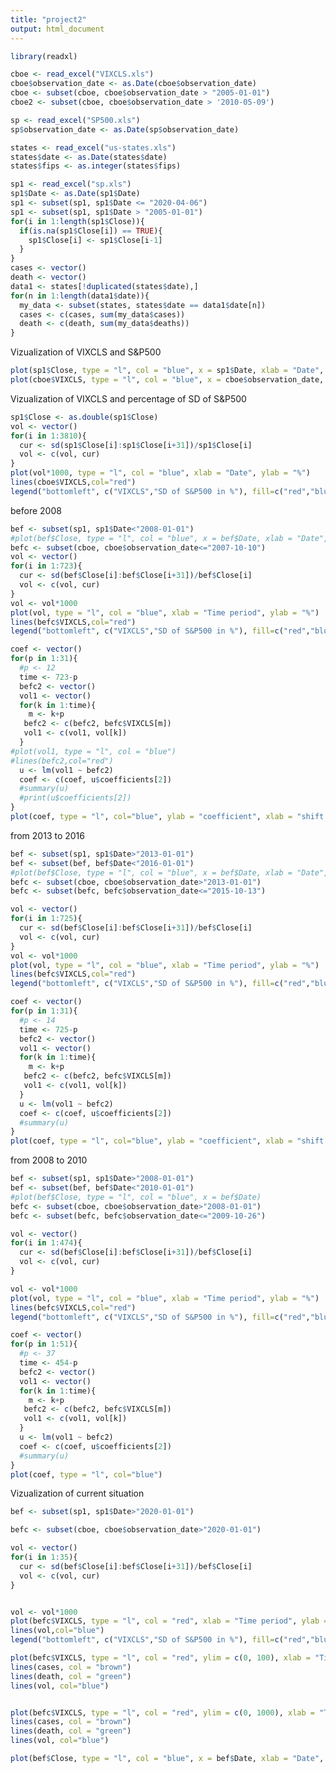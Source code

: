 ```yaml
---
title: "project2"
output: html_document
---
```


```r
library(readxl)
```
```r
cboe <- read_excel("VIXCLS.xls")
cboe$observation_date <- as.Date(cboe$observation_date)
cboe <- subset(cboe, cboe$observation_date > "2005-01-01")
cboe2 <- subset(cboe, cboe$observation_date > '2010-05-09')

sp <- read_excel("SP500.xls")
sp$observation_date <- as.Date(sp$observation_date)

states <- read_excel("us-states.xls")
states$date <- as.Date(states$date)
states$fips <- as.integer(states$fips)

sp1 <- read_excel("sp.xls")
sp1$Date <- as.Date(sp1$Date)
sp1 <- subset(sp1, sp1$Date <= "2020-04-06")
sp1 <- subset(sp1, sp1$Date > "2005-01-01")
for(i in 1:length(sp1$Close)){
  if(is.na(sp1$Close[i]) == TRUE){
    sp1$Close[i] <- sp1$Close[i-1]
  }
}
cases <- vector()
death <- vector()
data1 <- states[!duplicated(states$date),]
for(n in 1:length(data1$date)){
  my_data <- subset(states, states$date == data1$date[n])
  cases <- c(cases, sum(my_data$cases))
  death <- c(death, sum(my_data$deaths))
}
```
Vizualization of VIXCLS and S&P500
```r
plot(sp1$Close, type = "l", col = "blue", x = sp1$Date, xlab = "Date", ylab = "S&P500")
plot(cboe$VIXCLS, type = "l", col = "blue", x = cboe$observation_date, xlab = "Date", ylab = "VIXCLS")
```
Vizualization of VIXCLS and percentage of SD of S&P500
```r
sp1$Close <- as.double(sp1$Close)
vol <- vector()
for(i in 1:3810){
  cur <- sd(sp1$Close[i]:sp1$Close[i+31])/sp1$Close[i]
  vol <- c(vol, cur)
}
plot(vol*1000, type = "l", col = "blue", xlab = "Date", ylab = "%")
lines(cboe$VIXCLS,col="red")
legend("bottomleft", c("VIXCLS","SD of S&P500 in %"), fill=c("red","blue"))
```
before 2008
```r
bef <- subset(sp1, sp1$Date<"2008-01-01")
#plot(bef$Close, type = "l", col = "blue", x = bef$Date, xlab = "Date", ylab = "S&P500")
befc <- subset(cboe, cboe$observation_date<="2007-10-10")
vol <- vector()
for(i in 1:723){
  cur <- sd(bef$Close[i]:bef$Close[i+31])/bef$Close[i]
  vol <- c(vol, cur)
}
vol <- vol*1000
plot(vol, type = "l", col = "blue", xlab = "Time period", ylab = "%")
lines(befc$VIXCLS,col="red")
legend("bottomleft", c("VIXCLS","SD of S&P500 in %"), fill=c("red","blue"))

```
```r
coef <- vector()
for(p in 1:31){
  #p <- 12
  time <- 723-p
  befc2 <- vector()
  vol1 <- vector()
  for(k in 1:time){
    m <- k+p
   befc2 <- c(befc2, befc$VIXCLS[m])
   vol1 <- c(vol1, vol[k])
  }
#plot(vol1, type = "l", col = "blue")
#lines(befc2,col="red")
  u <- lm(vol1 ~ befc2)
  coef <- c(coef, u$coefficients[2])
  #summary(u)
  #print(u$coefficients[2])
}
plot(coef, type = "l", col="blue", ylab = "coefficient", xlab = "shift in days")
```

from 2013 to 2016
```r
bef <- subset(sp1, sp1$Date>"2013-01-01")
bef <- subset(bef, bef$Date<"2016-01-01")
#plot(bef$Close, type = "l", col = "blue", x = bef$Date, xlab = "Date", ylab = "S&P500")
befc <- subset(cboe, cboe$observation_date>"2013-01-01")
befc <- subset(befc, befc$observation_date<="2015-10-13")

vol <- vector()
for(i in 1:725){
  cur <- sd(bef$Close[i]:bef$Close[i+31])/bef$Close[i]
  vol <- c(vol, cur)
}
vol <- vol*1000
plot(vol, type = "l", col = "blue", xlab = "Time period", ylab = "%")
lines(befc$VIXCLS,col="red")
legend("bottomleft", c("VIXCLS","SD of S&P500 in %"), fill=c("red","blue"))

```
```r
coef <- vector()
for(p in 1:31){
  #p <- 14
  time <- 725-p
  befc2 <- vector()
  vol1 <- vector()
  for(k in 1:time){
    m <- k+p
   befc2 <- c(befc2, befc$VIXCLS[m])
   vol1 <- c(vol1, vol[k])
  }
  u <- lm(vol1 ~ befc2)
  coef <- c(coef, u$coefficients[2])
  #summary(u)
}
plot(coef, type = "l", col="blue", ylab = "coefficient", xlab = "shift in days")
```
from 2008 to 2010
```r
bef <- subset(sp1, sp1$Date>"2008-01-01")
bef <- subset(bef, bef$Date<"2010-01-01")
#plot(bef$Close, type = "l", col = "blue", x = bef$Date)
befc <- subset(cboe, cboe$observation_date>"2008-01-01")
befc <- subset(befc, befc$observation_date<="2009-10-26")

vol <- vector()
for(i in 1:474){
  cur <- sd(bef$Close[i]:bef$Close[i+31])/bef$Close[i]
  vol <- c(vol, cur)
}

vol <- vol*1000
plot(vol, type = "l", col = "blue", xlab = "Time period", ylab = "%")
lines(befc$VIXCLS,col="red")
legend("bottomleft", c("VIXCLS","SD of S&P500 in %"), fill=c("red","blue"))
```
```r
coef <- vector()
for(p in 1:51){
  #p <- 37
  time <- 454-p
  befc2 <- vector()
  vol1 <- vector()
  for(k in 1:time){
    m <- k+p
   befc2 <- c(befc2, befc$VIXCLS[m])
   vol1 <- c(vol1, vol[k])
  }
  u <- lm(vol1 ~ befc2)
  coef <- c(coef, u$coefficients[2])
  #summary(u)
}
plot(coef, type = "l", col="blue")
```
Vizualization of current situation
```r
bef <- subset(sp1, sp1$Date>"2020-01-01")

befc <- subset(cboe, cboe$observation_date>"2020-01-01")

vol <- vector()
for(i in 1:35){
  cur <- sd(bef$Close[i]:bef$Close[i+31])/bef$Close[i]
  vol <- c(vol, cur)
}


vol <- vol*1000
plot(befc$VIXCLS, type = "l", col = "red", xlab = "Time period", ylab = "%", ylim = c(0, 100))
lines(vol,col="blue")
legend("bottomleft", c("VIXCLS","SD of S&P500 in %"), fill=c("red","blue"))

plot(befc$VIXCLS, type = "l", col = "red", ylim = c(0, 100), xlab = "Time period", ylab = "%, numbers")
lines(cases, col = "brown")
lines(death, col = "green")
lines(vol, col="blue")


plot(befc$VIXCLS, type = "l", col = "red", ylim = c(0, 1000), xlab = "Time period", ylab = "%, numbers")
lines(cases, col = "brown")
lines(death, col = "green")
lines(vol, col="blue")

plot(bef$Close, type = "l", col = "blue", x = bef$Date, xlab = "Date", ylab = "S&P500")
```






































